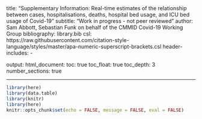 
title: "Supplementary Information: Real-time estimates of the relationship between cases, hospitalisations, deaths, hospital bed usage, and ICU bed usage of Covid-19"
subtitle: "Work in progress - not peer reviewed"
author: Sam Abbott, Sebastian Funk on behalf of the CMMID Covid-19 Working Group
bibliography: library.bib
csl: https://raw.githubusercontent.com/citation-style-language/styles/master/apa-numeric-superscript-brackets.csl
header-includes:
   - \usepackage{float}
output:
  html_document:
    toc: true
    toc_float: true
    toc_depth: 3
    number_sections: true

---

```r
library(here)
library(data.table)
library(knitr)
library(here)
knitr::opts_chunk$set(echo = FALSE, message = FALSE, eval = FALSE)
```

